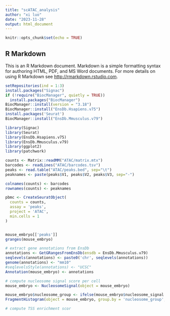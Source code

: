 ```yaml
---
title: "scATAC_analysis"
author: "xi luo"
date: "2023-11-28"
output: html_document
---
```


```r
knitr::opts_chunk$set(echo = TRUE)
```

## R Markdown

This is an R Markdown document. Markdown is a simple formatting syntax for authoring HTML, PDF, and MS Word documents. For more details on using R Markdown see <http://rmarkdown.rstudio.com>.

```r
setRepositories(ind = 1:3)
install.packages("Signac")
if (!require("BiocManager", quietly = TRUE))
  install.packages("BiocManager")
BiocManager::install(version = "3.18")
BiocManager::install("EnsDb.Hsapiens.v75")
install.packages('Seurat')
BiocManager::install("EnsDb.Mmusculus.v79")

```

```r
library(Signac)
library(Seurat)
library(EnsDb.Hsapiens.v75)
library(EnsDb.Mmusculus.v79)
library(ggplot2)
library(patchwork)
```

```r
counts <- Matrix::readMM("ATAC/matrix.mtx")
barcodes <- readLines("ATAC/barcodes.tsv")
peaks <- read.table("ATAC/peaks.bed", sep="\t")
peaknames <- paste(peaks$V1, peaks$V2, peaks$V3, sep="-")

colnames(counts) <- barcodes
rownames(counts) <- peaknames
```

```r
pbmc <- CreateSeuratObject(
  counts = counts,
  assay = 'peaks',
  project = 'ATAC',
  min.cells = 1
)


mouse_embryo[['peaks']]
granges(mouse_embryo)

```

```r
# extract gene annotations from EnsDb
annotations <- GetGRangesFromEnsDb(ensdb = EnsDb.Mmusculus.v79)
seqlevels(annotations) <- paste0('chr', seqlevels(annotations))
genome(annotations) <- "mm10"
#seqlevelsStyle(annotations) <- "UCSC"
Annotation(mouse_embryo) <- annotations

# compute nucleosome signal score per cell
mouse_embryo <- NucleosomeSignal(object = mouse_embryo)

mouse_embryo$nucleosome_group <- ifelse(mouse_embryo$nucleosome_signal > 4, 'NS > 4', 'NS < 4')
FragmentHistogram(object = mouse_embryo, group.by = 'nucleosome_group', region = 'chr1-1-10000000')

# compute TSS enrichment scor
```